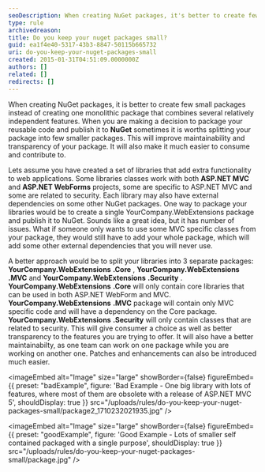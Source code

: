 ```yaml
---
seoDescription: When creating NuGet packages, it's better to create few small packages rather than one large package.
type: rule
archivedreason:
title: Do you keep your nuget packages small?
guid: ea1f4e40-5317-43b3-8847-50115b665732
uri: do-you-keep-your-nuget-packages-small
created: 2015-01-31T04:51:09.0000000Z
authors: []
related: []
redirects: []
---
```


When creating NuGet packages, it is better to create few small packages instead of creating one monolithic package that combines several relatively independent features.
When you are making a decision to package your reusable code and publish it to **NuGet** sometimes it is worths splitting your package into few smaller packages. This will improve maintainability and transparency of your package. It will also make it much easier to consume and contribute to.

Lets assume you have created a set of libraries that add extra functionality to web applications. Some libraries classes work with both **ASP.NET MVC** and **ASP.NET WebForms** projects, some are specific to ASP.NET MVC and some are related to security. Each library may also have external dependencies on some other NuGet packages. One way to package your libraries would be to create a single YourCompany.WebExtensions package and publish it to NuGet. Sounds like a great idea, but it has number of issues. What if someone only wants to use some MVC specific classes from your package, they would still have to add your whole package, which will add some other external dependencies that you will never use.

A better approach would be to split your libraries into 3 separate packages: **YourCompany.WebExtensions** **.Core** , **YourCompany.WebExtensions** **.MVC** and **YourCompany.WebExtensions** **.Security** . **YourCompany.WebExtensions** **.Core** will only contain core libraries that can be used in both ASP.NET WebForm and MVC. **YourCompany.WebExtensions** **.MVC** package will contain only MVC specific code and will have a dependency on the Core package. **YourCompany.WebExtensions** **.Security** will only contain classes that are related to security. This will give consumer a choice as well as better transparency to the features you are trying to offer. It will also have a better maintainabilty, as one team can work on one package while you are working on another one. Patches and enhancements can also be introduced much easier.

<imageEmbed
  alt="Image"
  size="large"
  showBorder={false}
  figureEmbed={{
    preset: "badExample",
    figure: 'Bad Example - One big library with lots of features, where most of them are obsolete with a release of ASP.NET MVC 5',
    shouldDisplay: true
  }}
  src="/uploads/rules/do-you-keep-your-nuget-packages-small/package2_1710232021935.jpg"
/>

<imageEmbed
  alt="Image"
  size="large"
  showBorder={false}
  figureEmbed={{
    preset: "goodExample",
    figure: 'Good Example - Lots of smaller self contained packaged with a single purpose',
    shouldDisplay: true
  }}
  src="/uploads/rules/do-you-keep-your-nuget-packages-small/package.jpg"
/>